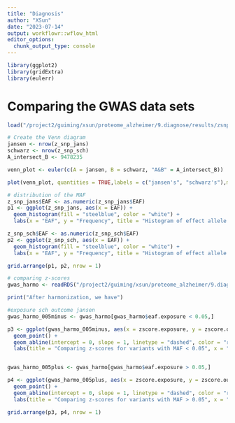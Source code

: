 ```yaml
---
title: "Diagnosis"
author: "XSun"
date: "2023-07-14"
output: workflowr::wflow_html
editor_options:
  chunk_output_type: console
---
```


```r
library(ggplot2)
library(gridExtra)
library(eulerr)
```


# Comparing the GWAS data sets


```r

load("/project2/guiming/xsun/proteome_alzheimer/9.diagnose/results/zsnps_2gwas.rdata")

# Create the Venn diagram
jansen <- nrow(z_snp_jans)
schwarz <- nrow(z_snp_sch)
A_intersect_B <- 9478235

venn_plot <- euler(c(A = jansen, B = schwarz, "A&B" = A_intersect_B))

plot(venn_plot, quantities = TRUE,labels = c("jansen's", "schwarz's"),main = "overlapped variants")
```


```r
# distribution of the MAF
z_snp_jans$EAF <- as.numeric(z_snp_jans$EAF)
p1 <- ggplot(z_snp_jans, aes(x = EAF)) +
  geom_histogram(fill = "steelblue", color = "white") +
  labs(x = "EAF", y = "Frequency", title = "Histogram of effect allele frequency (Jansen's GWAS)")

z_snp_sch$EAF <- as.numeric(z_snp_sch$EAF)
p2 <- ggplot(z_snp_sch, aes(x = EAF)) +
  geom_histogram(fill = "steelblue", color = "white") +
  labs(x = "EAF", y = "Frequency", title = "Histogram of effect allele frequency (Schwarz's GWAS)")

grid.arrange(p1, p2, nrow = 1)
```


```r
# comparing z-scores
gwas_harmo <- readRDS("/project2/guiming/xsun/proteome_alzheimer/9.diagnose/results/gwas_harmonized.RDS")

print("After harmonization, we have")

#exposure sch outcome jansen
gwas_harmo_005minus <- gwas_harmo[gwas_harmo$eaf.exposure < 0.05,]

p3 <- ggplot(gwas_harmo_005minus, aes(x = zscore.exposure, y = zscore.outcome)) +
  geom_point() +
  geom_abline(intercept = 0, slope = 1, linetype = "dashed", color = "red") +
  labs(title = "Comparing z-scores for variants with MAF < 0.05", x = "Schwarz's GWAS", y = "Jansen's GWAS")


gwas_harmo_005plus <- gwas_harmo[gwas_harmo$eaf.exposure > 0.05,]

p4 <- ggplot(gwas_harmo_005plus, aes(x = zscore.exposure, y = zscore.outcome)) +
  geom_point() +
  geom_abline(intercept = 0, slope = 1, linetype = "dashed", color = "red") +
  labs(title = "Comparing z-scores for variants with MAF > 0.05", x = "Schwarz's GWAS", y = "Jansen's GWAS")

grid.arrange(p3, p4, nrow = 1)
```

